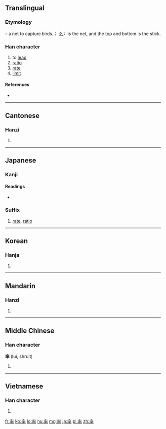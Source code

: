 ==Translingual==

===Etymology===
{{liushu|p}} – a net to capture birds. 冫幺冫is the net, and the top and bottom is the stick.

===Han character===
{{Han char|rn=95|rad=玄|as=06|sn=11|four=0040<sub>3</sub>|canj=卜戈人十 (YIOJ)}}

# to [[lead]]
# [[ratio]]
# [[rate]]
# [[limit]]

====References====
* {{Han ref|kx=0725.050|dkj=20817|dj=1135.040|hdz=10289.030|uh=7387|ud=29575|bh=B276|bd=45686}}

----

==Cantonese==

===Hanzi===
{{yue-hanzi|jyut=[[leot6]], [[seot1]]|y=leut6, seut1}}

# {{defn|lang=yue|sort=玄06}}

----

==Japanese==

===Kanji===
{{ja-kanji|grade=5|rs=玄06}}

====Readings====
* {{ja-readings|on=[[りつ]] (ritsu), [[そつ]] (sotsu)|kun=[[ひきいる]] (hikiiru), [[おおむね]] (oomune), [[わりあい]] (wariai)}}

===Suffix===
{{ja-pos|suffix|りつ|rom=ritsu}}

# [[rate]], [[ratio]]

----

==Korean==

===Hanja===
{{ko-hanja|hangeul=[[솔]], [[률]], [[율]]|eumhun=|rv=sol, ryul, yul|mr=sol, ryul, yul|y=sol, lyul, yul}}

# {{defn|lang=ko|sort=玄06}}

----

==Mandarin==

===Hanzi===
{{cmn-hanzi|pin=[[lǜ]] ([[lü4]]), [[lüè]] ([[lüe4]]), [[shuài]] ([[shuai4]])|wg=lü<sup>4</sup>, lüeh<sup>4</sup>, shuai<sup>4</sup>}}

# {{defn|lang=cmn|sort=玄06}}

----

==Middle Chinese==

===Han character===
'''率''' (luì, shruit)

# {{defn|lang=ltc}}

----

==Vietnamese==

===Han character===
{{vi-hantu|[[suất]], [[chuốt]], [[sót]], [[suốt]], [[sút]], [[thoắt]]|rs=玄06}}

# {{defn|lang=vi}}

[[fr:率]]
[[ko:率]]
[[lo:率]]
[[hu:率]]
[[mg:率]]
[[ja:率]]
[[pl:率]]
[[zh:率]]